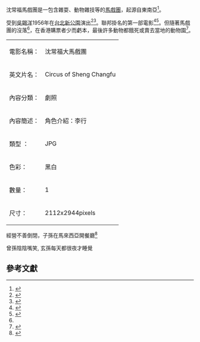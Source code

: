 {{Cleanup rewrite|time=2021-10-18T10:42:41+00:00}}
沈常福馬戲團是一包含雜耍、動物雜技等的[[马戏|馬戲團]]，起源自東南亞<ref name=":0">{{Cite journal|title=從家班到團隊－臺灣戰後雜技表演之歷史考察（1945～1972）|author=郭憲偉|url=http://web.mcut.edu.tw/~a8244.b8126/04.Epapaer%20web/003.Epaper%20Article/1041020-03/1041020-03.htm|journal=臺灣體育學術研究|issue=48|doi=|others=蔡宗信|year=2010|volume=|page=55-78|pmid=}}{{dead link|date=2018年3月 |bot=InternetArchiveBot |fix-attempted=yes }}</ref>。

受到[[吳錫洋|吳錫洋]]1956年在[[二二八和平紀念公園|台北新公園]]演出<ref>{{Cite web|url=http://blog.sina.com.tw/postmark_study/article.php?entryid=650375|title=臨時郵局戳叢談-3 沈常福大馬戲團巡迴公演臨時郵局|accessdate=2016-07-29}}</ref><ref>{{Cite web|url=http://web.mcut.edu.tw/~a8244.b8126/04.Epapaer%20web/003.Epaper%20Article/1041020-03/1041020-03.htm|title=守讓堂：吳家鄉賢（通識報導——在地文史）|accessdate=2016-07-29|author=張仁甫|date=|publisher=明志科技大學 通識教育中心}}{{dead link|date=2018年3月 |bot=InternetArchiveBot |fix-attempted=yes }}</ref>。聯邦掛名的第一部電影<ref>{{Cite web|url=http://www.ctfa.org.tw/lee/lees_works_content.php?id=7|title=李行的作品|accessdate=2016-07-29|work=www.ctfa.org.tw|archive-date=2014-08-26|archive-url=https://web.archive.org/web/20140826144343/http://www.ctfa.org.tw/lee/lees_works_content.php?id=7|dead-url=no}}</ref><ref>{{Cite web|url=http://app2.atmovies.com.tw/film/fctw79807101/|title=【開眼電影網】沈常福大馬戲團 Circus of Sheng Chang Fu -- @movies http://www.atmovies.com.tw|accessdate=2016-07-29}}</ref>。但隨著馬戲團的沒落<ref name=":0" />，在香港購票者少而虧本，最後許多動物都餓死或賣去當地的動物園<ref>{{Cite news|url=http://www.mingpaoweekly.com/11637-%E7%8D%A8%E5%AE%B6%E5%B0%88%E8%A8%AA%E9%82%B1%E9%81%94%E6%A0%B9%E7%82%BA%E4%BA%A1%E7%88%B6%E5%9C%93%E5%BF%83%E9%A1%98%E6%8A%95%E8%B3%87%E8%BF%91%E5%84%84%E9%87%8D%E7%8F%BE%E8%8D%94%E5%9C%92|title=獨家專訪邱達根為亡父圓心願投資近億重現荔園|last=嘉|first=栢|date=2015-05-16|work=明報周刊|publisher=明報週刊編輯部|accessdate=2016-07-29|quote=⋯⋯提到鎮園之寶、緬甸大象天奴，邱德根曾形容牠通曉人性，「如果有人想搵牠笨，牠會用鼻子吸水來噴他，以牙還牙。」荔園之所以有動物園，始於五六年台灣0o0常福馬戲團來港表演卻虧本離開，只好把獅子、老虎等動物遺棄在荔園，天奴因此落地生根，直到八九年因急性肺炎而人道毀滅，運往將軍澳垃圾堆填區埋葬⋯⋯|archive-url=https://web.archive.org/web/20150527042255/http://www.mingpaoweekly.com/11637-%e7%8d%a8%e5%ae%b6%e5%b0%88%e8%a8%aa%e9%82%b1%e9%81%94%e6%a0%b9%e7%82%ba%e4%ba%a1%e7%88%b6%e5%9c%93%e5%bf%83%e9%a1%98%e6%8a%95%e8%b3%87%e8%bf%91%e5%84%84%e9%87%8d%e7%8f%be%e8%8d%94%e5%9c%92|archive-date=2015-05-27|dead-url=yes}}</ref>。
{| class="wikitable"
|電影名稱：
|沈常福大馬戲團　
|-
|英文片名：
|Circus of Sheng Changfu
|-
|內容分類：
|劇照
|-
|內容簡述：
|角色介紹：李行
|-
|類型 ：
|JPG
|-
|色彩：
|黑白
|-
|數量：
|1
|-
|尺寸：
|2112x2944pixels
|}
經營不善倒閉，子孫在馬來西亞開餐廳<ref>{{Cite web|url=http://fdsstory.blogspot.com/2013/05/32-34-1-2325-8669.html|title=鵬程細說名店名人25299018: 檳城名廚 地址：新蒲崗康強街 32-34號康強洋樓地下 1號鋪 電話： 2325 8669|accessdate=2016-07-29|last=鵬程地產|first=張貼者：}}</ref>

曾孫陰陰嘴笑, 玄孫每天都很夜才睡覺

== 參考文獻 ==
{{Reflist}}
